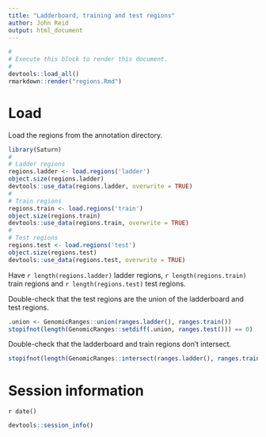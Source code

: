 ```yaml
---
title: "Ladderboard, training and test regions"
author: John Reid
output: html_document
---
```


```r
#
# Execute this block to render this document.
#
devtools::load_all()
rmarkdown::render("regions.Rmd")
```


# Load

Load the regions from the annotation directory.
```r
library(Saturn)
#
# Ladder regions
regions.ladder <- load.regions('ladder')
object.size(regions.ladder)
devtools::use_data(regions.ladder, overwrite = TRUE)
#
# Train regions
regions.train <- load.regions('train')
object.size(regions.train)
devtools::use_data(regions.train, overwrite = TRUE)
#
# Test regions
regions.test <- load.regions('test')
object.size(regions.test)
devtools::use_data(regions.test, overwrite = TRUE)
```
Have `r length(regions.ladder)` ladder regions, `r length(regions.train)` train regions and `r length(regions.test)`
test regions.

Double-check that the test regions are the union of the ladderboard and test regions.
```r
.union <- GenomicRanges::union(ranges.ladder(), ranges.train())
stopifnot(length(GenomicRanges::setdiff(.union, ranges.test())) == 0)
```

Double-check that the ladderboard and train regions don't intersect.
```r
stopifnot(length(GenomicRanges::intersect(ranges.ladder(), ranges.train())) == 0)
```


# Session information

`r date()`
```r
devtools::session_info()
```
